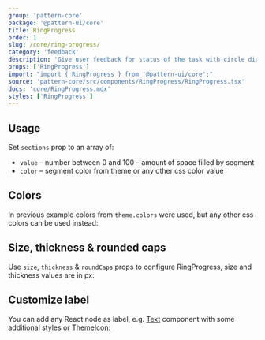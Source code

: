 ```yaml
---
group: 'pattern-core'
package: '@pattern-ui/core'
title: RingProgress
order: 1
slug: /core/ring-progress/
category: 'feedback'
description: 'Give user feedback for status of the task with circle diagram'
props: ['RingProgress']
import: "import { RingProgress } from '@pattern-ui/core';"
source: 'pattern-core/src/components/RingProgress/RingProgress.tsx'
docs: 'core/RingProgress.mdx'
styles: ['RingProgress']
---
```



## Usage

Set `sections` prop to an array of:

- `value` – number between 0 and 100 – amount of space filled by segment
- `color` – segment color from theme or any other css color value

<Demo data={RingProgressDemos.usage} />

## Colors

In previous example colors from `theme.colors` were used, but any other css colors can be used instead:

<Demo data={RingProgressDemos.colors} />

## Size, thickness & rounded caps

Use `size`, `thickness` & `roundCaps` props to configure RingProgress, size and thickness values are in px:

<ControlDemo data={RingProgressDemos.control} />

## Customize label

You can add any React node as label, e.g. [Text](/core/text/) component with some additional styles
or [ThemeIcon](/core/theme-icon/):

<Demo data={RingProgressDemos.label} />
